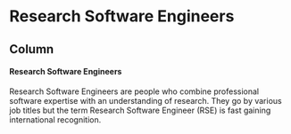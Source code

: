 
Research Software Engineers {data-navmenu="Themes"}
====================================


Column
----------------------------------

#### Research Software Engineers

Research Software Engineers are people who combine professional software expertise with an understanding of research. They go by various job titles but the term Research Software Engineer (RSE) is fast gaining international recognition.